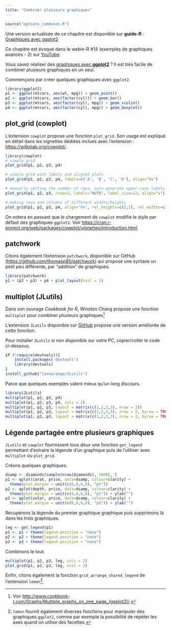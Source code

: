```yaml
---
title: "Combiner plusieurs graphiques"
---
```


```r
source("options_communes.R")
```

<div class="guide-R">
Une version actualisée de ce chapitre est disponible sur **guide-R** : [Graphiques avec ggplot2](https://larmarange.github.io/guide-R/analyses/ggplot2.html)
</div>

<div class="webin-R">
Ce chapitre est évoqué dans le webin-R #14 (exemples de graphiques avancés - 2) sur [YouTube](https://youtu.be/iJT46MGSQA8).
</div>

Vous savez réaliser des [graphiques avec **ggplot2**](intro-ggplot2.html) ? Il est très facile de combiner plusieurs graphiques en un seul.


Commençons par créer quelques graphiques avec `ggplot2`{.pkg}.

```r
library(ggplot2)
p1 <- ggplot(mtcars, aes(wt, mpg)) + geom_point()
p2 <- ggplot(mtcars, aes(factor(cyl))) + geom_bar()
p3 <- ggplot(mtcars, aes(factor(cyl), mpg)) + geom_violin()
p4 <- ggplot(mtcars, aes(factor(cyl), mpg)) + geom_boxplot()
```

## plot_grid (cowplot)

L'extension `cowplot`{.pkg} propose une fonction `plot_grid`{data-pkg="cowplot"}. Son usage est expliqué en détail dans les vignettes dédiées inclues avec l'extension : <https://wilkelab.org/cowplot/>.

```r
library(cowplot)
# simple grid
plot_grid(p1, p2, p3, p4)

# simple grid with labels and aligned plots
plot_grid(p1, p2, p3, p4, labels=c('A', 'B', 'C', 'D'), align="hv")

# manually setting the number of rows, auto-generate upper-case labels
plot_grid(p1, p2, p3, nrow=3, labels="AUTO", label_size=12, align="v")

# making rows and columns of different widths/heights
plot_grid(p1, p2, p3, p4, align='hv', rel_heights=c(2,1), rel_widths=c(1,2))
```

On notera en passant que le chargement de `cowplot`{.pkg} modifie le style par défaut des graphiques `ggplot2`{.pkg}. Voir <https://cran.r-project.org/web/packages/cowplot/vignettes/introduction.html>.

## patchwork

Citons également l'extension `patchwork`{.pkg}, disponible sur GitHub (<https://github.com/thomasp85/patchwork>) qui propose une syntaxe un petit peu différente, par <q>addition</q> de graphiques.

```r
library(patchwork)
p1 + (p2 + p3) + p4 + plot_layout(ncol = 1)
```


## multiplot (JLutils)

Dans son ouvrage *Cookbook for R*, Winston Chang propose une fonction `multiplot`{data-pkg="JLutils"} pour combiner plusieurs graphiques^[Voir <http://www.cookbook-r.com/Graphs/Multiple_graphs_on_one_page_(ggplot2)/>.]

L'extension `JLutils`{.pkg} disponible sur [GitHub](https://github.com/larmarange/JLutils) propose une version améliorée de cette fonction.

Pour installer `JLutils`{.pkg} si non disponible sur votre PC, copier/coller le code ci-dessous.

```r
if (!require(devtools)){
	install.packages('devtools')
	library(devtools)
}
install_github("larmarange/JLutils")
```


Parce que quelques exemples valent mieux qu'un long discours.


```r
library(JLutils)
multiplot(p1, p2, p3, p4)
multiplot(p1, p2, p3, p4, cols = 2)
multiplot(p1, p2, p3, layout = matrix(c(1,2,3,3), nrow = 2))
multiplot(p1, p2, p3, layout = matrix(c(1,2,3,3), nrow = 2, byrow = TRUE))
multiplot(p1, p2, p3, layout = matrix(c(1,2,3,3), nrow = 2, byrow = TRUE), heights = c(3, 1))
```


## Légende partagée entre plusieurs graphiques

`JLutils`{.pkg} et `cowplot`{.pkg} fournissent tous deux une fonction `get_legend`{data-pkg="cowplot"} permettant d'extraire la légende d'un graphique puis de l'utiliser avec `multiplot`{data-pkg="JLutils"} ou `plot_grid`{data-pkg="cowplot"}.

Créons quelques graphiques.

```r
dsamp <- diamonds[sample(nrow(diamonds), 1000), ]
p1 <- qplot(carat, price, data=dsamp, colour=clarity) +
  theme(plot.margin = unit(c(6,0,6,0), "pt"))
p2 <- qplot(depth, price, data=dsamp, colour=clarity) +
  theme(plot.margin = unit(c(6,0,6,0), "pt")) + ylab("")
p3 <- qplot(color, price, data=dsamp, colour=clarity) +
  theme(plot.margin = unit(c(6,0,6,0), "pt")) + ylab("")
```

Récupérons la légende du premier graphique graphique puis supprimons là dans les trois graphiques.

```r
leg <- get_legend(p1)
p1 <- p1 + theme(legend.position = "none")
p2 <- p2 + theme(legend.position = "none")
p3 <- p3 + theme(legend.position = "none")
```

Combinons le tout.

```r
multiplot(p1, p2, p3, leg, cols = 2)
plot_grid(p1, p2, p3, leg, ncol = 2)
```

Enfin, citons également la fonction `grid_arrange_shared_legend`{data-pkg="lemeon"} de l'extension `lemon`{.pkg}^[`lemon` fournit également diverses fonctions pour manipuler des graphiques `ggplot2`{.pkg}, comme par exemple la possibilité de répéter les axes quand on utilise des facettes.].
